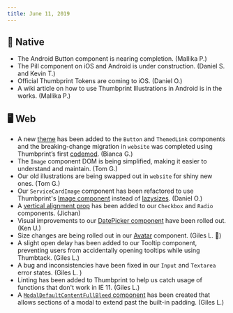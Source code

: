 ```yaml
---
title: June 11, 2019
---
```


## 📱 Native

-   The Android Button component is nearing completion. (Mallika P.)
-   The Pill component on iOS and Android is under construction. (Daniel S. and Kevin T.)
-   Official Thumbprint Tokens are coming to iOS. (Daniel O.)
-   A wiki article on how to use Thumbprint Illustrations in Android is in the works. (Mallika P.)

## 🖥 Web

-   A new [theme](https://github.com/thumbtack/thumbprint/issues/89) has been added to the `Button` and `ThemedLink` components and the breaking-change migration in `website` was completed using Thumbprint’s first [codemod](https://github.com/thumbtack/thumbprint/tree/master/packages/thumbprint-codemods). (Bianca G.)
-   The `Image` component DOM is being simplified, making it easier to understand and maintain. (Tom G.)
-   Our old illustrations are being swapped out in `website` for shiny new ones. (Tom G.)
-   Our `ServiceCardImage` component has been refactored to use Thumbprint's [Image component](https://thumbprint.design/components/image/react/) instead of [lazysizes](https://github.com/aFarkas/lazysizes). (Daniel O.)
-   A [vertical alignment prop](https://github.com/thumbtack/thumbprint/pull/270) has been added to our `Checkbox` and `Radio` components. (Jichan)
-   Visual improvements to our [DatePicker component](https://github.com/thumbtack/thumbprint/pull/250) have been rolled out. (Ken U.)
-   Size changes are being rolled out in our [Avatar](https://github.com/thumbtack/thumbprint/issues/25) component. (Giles L. 🐝)
-   A slight open delay has been added to our Tooltip component, preventing users from accidentally opening tooltips while using Thumbtack. (Giles L.)
-   A bug and inconsistencies have been fixed in our `Input` and `Textarea` error states. (Giles L. )
-   Linting has been added to Thumbprint to help us catch usage of functions that don't work in IE 11. (Giles L.)
-   A [`ModalDefaultContentFullBleed` component](https://thumbprint.design/components/modal-default/react/#example-full-bleed-modal) has been created that allows sections of a modal to extend past the built-in padding. (Giles L.)
